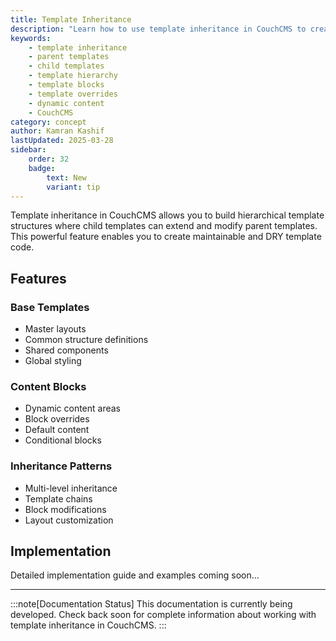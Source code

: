 ```yaml
---
title: Template Inheritance
description: "Learn how to use template inheritance in CouchCMS to create flexible, maintainable templates with parent-child relationships and dynamic content blocks."
keywords:
    - template inheritance
    - parent templates
    - child templates
    - template hierarchy
    - template blocks
    - template overrides
    - dynamic content
    - CouchCMS
category: concept
author: Kamran Kashif
lastUpdated: 2025-03-28
sidebar:
    order: 32
    badge:
        text: New
        variant: tip
---
```


Template inheritance in CouchCMS allows you to build hierarchical template structures where child templates can extend and modify parent templates. This powerful feature enables you to create maintainable and DRY template code.

## Features

### Base Templates

- Master layouts
- Common structure definitions
- Shared components
- Global styling

### Content Blocks

- Dynamic content areas
- Block overrides
- Default content
- Conditional blocks

### Inheritance Patterns

- Multi-level inheritance
- Template chains
- Block modifications
- Layout customization

## Implementation

Detailed implementation guide and examples coming soon...

---

:::note[Documentation Status]
This documentation is currently being developed. Check back soon for complete information about working with template inheritance in CouchCMS.
:::
